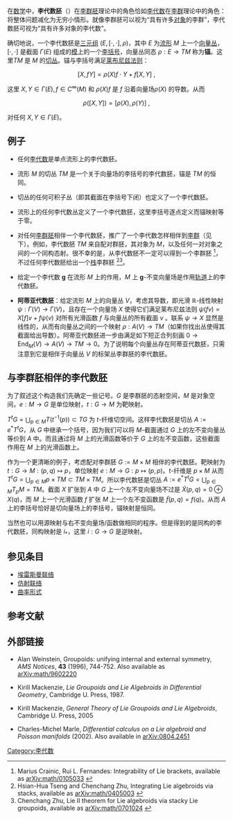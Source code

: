 在[[数学|数学]]中，'''李代数胚'''（{{lang|en|Lie Algebroid}}）在[[李群胚|李群胚]]理论中的角色恰如[[李代数|李代数]]在[[李群|李群]]理论中的角色：将整体问题减化为无穷小情形。就像李群胚可以视为“具有许多[[对象_(范畴论)|对象]]的李群”，李代数胚可视为“具有许多对象的李代数”。

确切地说，一个李代数胚是[[三元组|三元组]] <math>(E, [\cdot,\cdot], \rho)</math>，其中 <math>E</math> 为[[流形|流形]] <math>M</math> 上一个[[向量丛|向量丛]]，<math>[\cdot,\cdot]</math> 是截面 <math>\Gamma (E)</math> 组成的[[模|模]]上的一个[[李括号|李括号]]，向量丛同态 <math>\rho: E\rightarrow TM</math> 称为'''锚'''。这里<math>TM</math> 是 <math>M</math> 的[[切丛|切丛]]。锚与李括号满足[[莱布尼兹法则|莱布尼兹法则]]：

:<math>[X,fY]=\rho(X)f\cdot Y + f[X,Y]\ ,</math>

这里 <math>X,Y \in \Gamma(E), f\in C^\infty(M)</math> 和 <math>\rho(X)f</math> 是 <math>f</math> 沿着向量场<math>\rho(X)</math> 的导数。从而

:<math>\rho([X,Y])=[\rho(X),\rho(Y)]\ ,</math>

对任何 <math>X,Y \in \Gamma(E)</math>。

== 例子 ==

* 任何[[李代数|李代数]]是单点流形上的李代数胚。

* 流形 <math>M</math> 的切丛 <math>TM</math> 是一个关于向量场的李括号的李代数胚，锚是 <math>TM</math> 的恒同。

* 切丛的任何可积子丛（即其截面在李括号下闭）也定义了一个李代数胚。

* 流形上的任何李代数丛定义了一个李代数胚，这里李括号逐点定义而锚映射等于零。

* 对任何[[李群胚|李群胚]]相伴一个李代数胚，推广了一个李代数怎样相伴到[[李群|李群]]（见下）。例如，李代数胚 <math>TM</math> 来自配对群胚，其对象为 <math>M</math>，以及任何一对对象之间的一个同构态射。很不幸的是，从李代数胚不一定可以得到一个李群胚 <ref>Marius Crainic, Rui L. Fernandes: Integrability of Lie brackets, available as [http://arxiv.org/abs/math/0105033 arXiv:math/0105033] {{Wayback|url=http://arxiv.org/abs/math/0105033 |date=20210307204451 }}</ref>，不过任何李代数胚给出一个[[代数栈|栈]]李群胚 <ref>Hsian-Hua Tseng and Chenchang Zhu, Integrating Lie algebroids via stacks, available as [http://arxiv.org/abs/math/0405003 arXiv:math/0405003] {{Wayback|url=http://arxiv.org/abs/math/0405003 |date=20210308061623 }}</ref><ref>Chenchang Zhu, Lie II theorem for Lie algebroids via stacky Lie groupoids, available as [http://arxiv.org/abs/math/0701024 arXiv:math/0701024] {{Wayback|url=http://arxiv.org/abs/math/0701024 |date=20190709020816 }}</ref>。

* 给定一个李代数 '''g''' 在流形 ''M'' 上的作用，''M'' 上 '''g'''-不变向量场是作用[[轨道|轨道]]上的李代数胚。

* '''阿蒂亚代数胚'''：给定流形 ''M'' 上的向量丛 ''V''，考虑其导数，即光滑 <math>\mathbb R</math>-线性映射 <math>\psi:\Gamma(V)\to \Gamma(V)</math>，且存在一个向量场 ''X'' 使得它们满足莱布尼兹法则 <math>\psi(fv)=X[f]v+f\psi(v)</math> 对所有光滑函数 ''f'' 与向量丛的所有截面 ''v'' 。联系 <math>\psi\to X</math> 显然是线性的，从而有向量丛之间的一个映射 <math>\rho:A(V)\to TM</math>（如果你找出丛使得其截面给出导数）。阿蒂亚代数胚进一步由满足如下短正合列刻画 <math>0\to \mathrm{End}_M(V)\to A(V)\to TM\to 0</math>。为了说明每个向量丛存在阿蒂亚代数胚，只需注意到它是相伴于向量丛 ''V'' 的标架丛李群胚的李代数胚。

== 与李群胚相伴的李代数胚 ==
为了叙述这个构造我们先确定一些记号。''G'' 是李群胚的态射空间，''M'' 是对象空间，<math>e:M\to G</math> 是单位映射，<math>t:G\to M</math> 为靶映射。

<math>T^tG=\bigcup_{p\in M}T(t^{-1}(p))\subset TG</math> 为 ''t''-纤维切空间。这样李代数胚是切丛 <math>A:=e^*T^tG</math>，从 ''G'' 中继承一个括号，因为我们可以将 ''M''-截面通过 ''G'' 上的左不变向量丛等价到 ''A'' 中。而且通过将 ''M'' 上的光滑函数等价于 ''G'' 上的左不变函数，这些截面作用在 ''M'' 上的光滑函数上。

作为一个更清晰的例子，考虑配对李群胚 <math>G:=M\times M</math> 相伴的李代数胚。靶映射为 <math>t:G\to M: (p,q)\mapsto p</math>，单位映射 <math>e:M\to G: p\mapsto (p,p)</math>。''t''-纤维是 <math>p\times M</math> 从而 <math>T^tG=\bigcup_{p\in M}p\times TM \subset TM\times TM</math>。所以李代数胚是切丛 <math>A:=e^*T^tG=\bigcup_{p\in M} T_pM=TM</math>。截面 ''X'' 扩张到 ''A'' 中 ''G'' 上一个左不变向量场不过是 <math>\tilde X(p,q)=0\oplus X(q)</math>，而 ''M'' 上一个光滑函数 ''f'' 扩张 ''M'' 上一个左不变函数是 <math>\tilde f(p,q)=f(q)</math>。从而 ''A'' 上的李括号恰好是切向量场上的李括号，锚映射是恒同。

当然也可以用源映射与右不变向量场/函数做相同的程序。但是得到的是同构的李代数胚，同构映射是 <math>i_*</math>，这里 <math>i:G\to G</math> 是逆映射。

==参见条目==
* [[埃雷斯曼联络|埃雷斯曼联络]]
* [[仿射联络|仿射联络]]
* [[曲率形式|曲率形式]]

==参考文献==
<references/>

==外部链接==

*Alan Weinstein, Groupoids: unifying internal and external symmetry, ''AMS Notices'', '''43''' (1996), 744-752. Also available as [http://arxiv.org/abs/math/9602220 arXiv:math/9602220] {{Wayback|url=http://arxiv.org/abs/math/9602220 |date=20210308062917 }}

*Kirill Mackenzie, ''Lie Groupoids and Lie Algebroids in Differential Geometry'', Cambridge U. Press, 1987.

*Kirill Mackenzie, ''General Theory of Lie Groupoids and Lie Algebroids'', Cambridge U. Press, 2005

*Charles-Michel Marle, ''Differential calculus on a Lie algebroid and Poisson manifolds'' (2002). Also available in [http://arxiv.org/abs/0804.2451v1 arXiv:0804.2451]

[[Category:李代数|Category:李代数]]
